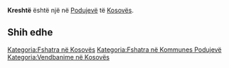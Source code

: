 {{Fshat në 
 | Emri                = Kreshtë
 | EmriAlt                = 
 | NAME_SHORT_FORM=      
 | NAME_GENERIC=      
 | NAME_SORT_NAME_RO=      KRESHTE
 | FULL_NAME_RO = Kreshtë
 | FULL_NAME_ND_RO=Kreshte
 | SORT_NAME_RG=KRESHTE
 | FULL_NAME_RG=Kreshtë
 | FULL_NAME_ND_RG=Kreshte
 | SRP_NAME_SHORT_FORM=      
 | SRP_NAME_GENERIC=      
 | SRP_NAME_SORT_NAME_RO=      
 | SRP_FULL_NAME_RO = 
 | SRP_FULL_NAME_ND_RO=
 | SRP_SORT_NAME_RG=
 | SRP_FULL_NAME_RG=
 | SRP_FULL_NAME_ND_RG=
 | Emri (Rasa dhanore) = 
 | Figura              = 
 | Shteti              = Kosovo
 | Komuna              = Podujevë
 | Kodi postar         = 
 | Sipërfaqja          = 

 | Popullsia           = 

 | Regj. i popullsisë  = 
 | Dend. e popullsisë  = 
 | Faqja zyrtare       = 
 <!--- Koordinatat ----> 
 | Gjerësia            = 42.796111
 | Gjatësia            = 21.363333
 | Lartësia            = 
}}
'''Kreshtë''' është një [[]] në [[Podujevë]] të [[Kosovës]].

<!-- == Gjeografia == -->
<!-- == Historia == -->
<!-- == Demografia == -->
== Shih edhe ==
{{Komuna Podujevë}}
{{Kosovo-Administrata-Cung}}

[[Kategoria:Fshatra në Kosovës]]
[[Kategoria:Fshatra në Kommunes Podujevë]]
[[Kategoria:Vendbanime në Kosovës]]